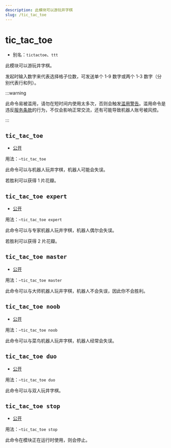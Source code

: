 ```yaml
---
description: 此模块可以游玩井字棋
slug: /tic_tac_toe
---
```


# tic_tac_toe

-   别名：`tictactoe`、`ttt`

此模块可以游玩井字棋。

发起时输入数字来代表选择格子位数，可发送单个 1-9 数字或两个 1-3 数字（分别代表行和列）。

:::warning

此命令易被滥用，请勿在短时间内使用太多次，否则会触发[滥用警告](abuse_warning)。滥用命令是违反[服务条款](policy)的行为，不仅会影响正常交流，还有可能导致机器人账号被风控。

:::

## `tic_tac_toe`

-   [公开](permissions)

用法：`~tic_tac_toe`

此命令可以与机器人玩井字棋，机器人可能会失误。

若胜利可以获得 1 片花瓣。

## `tic_tac_toe expert`

-   [公开](permissions)

用法：`~tic_tac_toe expert`

此命令可以与专家机器人玩井字棋，机器人偶尔会失误。

若胜利可以获得 2 片花瓣。

## `tic_tac_toe master`

-   [公开](permissions)

用法：`~tic_tac_toe master`

此命令可以与大师机器人玩井字棋，机器人不会失误，因此你不会胜利。

## `tic_tac_toe noob`

-   [公开](permissions)

用法：`~tic_tac_toe noob`

此命令可以与菜鸟机器人玩井字棋，机器人经常会失误。

## `tic_tac_toe duo`

-   [公开](permissions)

用法：`~tic_tac_toe duo`

此命令可以与双人玩井字棋。

## `tic_tac_toe stop`

-   [公开](permissions)

用法：`~tic_tac_toe stop`

此命令在模块正在运行时使用，则会停止。
